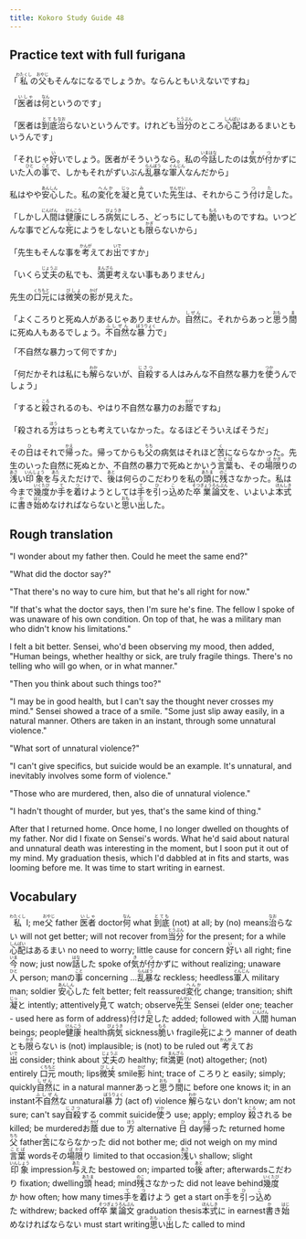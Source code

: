 ```yaml
---
title: Kokoro Study Guide 48
---
```


## Practice text with full furigana

<p>
「<ruby><rb>私</rb><rt>わたくし</rt></ruby>の<ruby><rb>父</rb><rt>おやじ</rt></ruby>もそんなになるでしょうか。ならんともいえないですね」
</p>

<p>
「<ruby><rb>医者</rb><rt>いしゃ</rt></ruby>は<ruby><rb>何</rb><rt>なん</rt></ruby>というのです」
</p>

<p>
「医者は<ruby><rb>到底</rb><rt>とても</rt></ruby><ruby><rb>治</rb><rt>なお</rt></ruby>らないというんです。けれども<ruby><rb>当分</rb><rt>とうぶん</rt></ruby>のところ<ruby><rb>心配</rb><rt>しんぱい</rt></ruby>はあるまいともいうんです」
</p>

<p>
「それじゃ<ruby><rb>好</rb><rt>い</rt></ruby>いでしょう。医者がそういうなら。私の<ruby><rb>今</rb><rt>いま</rt></ruby><ruby><rb>話</rb><rt>はな</rt></ruby>したのは<ruby><rb>気</rb><rt>き</rt></ruby>が<ruby><rb>付</rb><rt>つ</rt></ruby>かずにいた<ruby><rb>人</rb><rt>ひと</rt></ruby>の<ruby><rb>事</rb><rt>こと</rt></ruby>で、しかもそれがずいぶん<ruby><rb>乱暴</rb><rt>らんぼう</rt></ruby>な<ruby><rb>軍人</rb><rt>ぐんじん</rt></ruby>なんだから」
</p>

<p>
私はやや<ruby><rb>安心</rb><rt>あんしん</rt></ruby>した。私の<ruby><rb>変化</rb><rt>へんか</rt></ruby>を<ruby><rb>凝</rb><rt>じっ</rt></ruby>と<ruby><rb>見</rb><rt>み</rt></ruby>ていた<ruby><rb>先生</rb><rt>せんせい</rt></ruby>は、それからこう<ruby><rb>付</rb><rt>つ</rt></ruby>け<ruby><rb>足</rb><rt>た</rt></ruby>した。
</p>

<p>
「しかし<ruby><rb>人間</rb><rt>にんげん</rt></ruby>は<ruby><rb>健康</rb><rt>けんこう</rt></ruby>にしろ<ruby><rb>病気</rb><rt>びょうき</rt></ruby>にしろ、どっちにしても<ruby><rb>脆</rb><rt>もろ</rt></ruby>いものですね。いつどんな事でどんな<ruby><rb>死</rb><rt>し</rt></ruby>にようをしないとも<ruby><rb>限</rb><rt>かぎ</rt></ruby>らないから」
</p>

<p>
「先生もそんな事を<ruby><rb>考</rb><rt>かんが</rt></ruby>えてお<ruby><rb>出</rb><rt>いで</rt></ruby>ですか」
</p>

<p>
「いくら<ruby><rb>丈夫</rb><rt>じょうぶ</rt></ruby>の私でも、<ruby><rb>満更</rb><rt>まんざら</rt></ruby>考えない事もありません」
</p>

<p>
先生の<ruby><rb>口元</rb><rt>くちもと</rt></ruby>には<ruby><rb>微笑</rb><rt>びしょ</rt></ruby>の<ruby><rb>影</rb><rt>かげ</rt></ruby>が見えた。
</p>

<p>
「よくころりと死ぬ人があるじゃありませんか。<ruby><rb>自然</rb><rt>しぜん</rt></ruby>に。それからあっと<ruby><rb>思</rb><rt>おも</rt></ruby>う<ruby><rb>間</rb><rt>ま</rt></ruby>に死ぬ人もあるでしょう。<ruby><rb>不自然</rb><rt>ふしぜん</rt></ruby>な<ruby><rb>暴力</rb><rt>ぼうりょく</rt></ruby>で」
</p>

<p>
「不自然な暴力って何ですか」
</p>

<p>
「何だかそれは私にも<ruby><rb>解</rb><rt>わか</rt></ruby>らないが、<ruby><rb>自殺</rb><rt>じさつ</rt></ruby>する人はみんな不自然な暴力を<ruby><rb>使</rb><rt>つか</rt></ruby>うんでしょう」
</p>

<p>
「すると<ruby><rb>殺</rb><rt>ころ</rt></ruby>されるのも、やはり不自然な暴力のお<ruby><rb>蔭</rb><rt>かげ</rt></ruby>ですね」
</p>

<p>
「殺される<ruby><rb>方</rb><rt>ほう</rt></ruby>はちっとも考えていなかった。なるほどそういえばそうだ」
</p>

<p>
その<ruby><rb>日</rb><rt>ひ</rt></ruby>はそれで<ruby><rb>帰</rb><rt>かえ</rt></ruby>った。帰ってからも<ruby><rb>父</rb><rt>ちち</rt></ruby>の病気はそれほど<ruby><rb>苦</rb><rt>く</rt></ruby>にならなかった。先生のいった自然に死ぬとか、不自然の暴力で死ぬとかいう<ruby><rb>言葉</rb><rt>ことば</rt></ruby>も、その<ruby><rb>場</rb><rt>ば</rt></ruby><ruby><rb>限</rb><rt>かぎ</rt></ruby>りの<ruby><rb>浅</rb><rt>あさ</rt></ruby>い<ruby><rb>印象</rb><rt>いんしょう</rt></ruby>を<ruby><rb>与</rb><rt>あた</rt></ruby>えただけで、<ruby><rb>後</rb><rt>あと</rt></ruby>は何らのこだわりを私の<ruby><rb>頭</rb><rt>あたま</rt></ruby>に<ruby><rb>残</rb><rt>のこ</rt></ruby>さなかった。私は今まで<ruby><rb>幾度</rb><rt>いくたび</rt></ruby>か<ruby><rb>手</rb><rt>て</rt></ruby>を<ruby><rb>着</rb><rt>つ</rt></ruby>けようとしては<ruby><rb>手</rb><rt>て</rt></ruby>を<ruby><rb>引</rb><rt>ひ</rt></ruby>っ<ruby><rb>込</rb><rt>こ</rt></ruby>めた<ruby><rb>卒業</rb><rt>そつぎょう</rt></ruby><ruby><rb>論文</rb><rt>ろんぶん</rt></ruby>を、いよいよ<ruby><rb>本式</rb><rt>ほんしき</rt></ruby>に<ruby><rb>書</rb><rt>か</rt></ruby>き<ruby><rb>始</rb><rt>はじ</rt></ruby>めなければならないと<ruby><rb>思</rb><rt>おも</rt></ruby>い<ruby><rb>出</rb><rt>だ</rt></ruby>した。
</p>


## Rough translation

"I wonder about my father then. Could he meet the same end?"

"What did the doctor say?"

"That there's no way to cure him, but that he's all right for now."

"If that's what the doctor says, then I'm sure he's fine. The fellow I spoke of was unaware of his own condition. On top of that, he was a military man who didn't know his limitations."

I felt a bit better. Sensei, who'd been observing my mood, then added, "Human beings, whether healthy or sick, are truly fragile things. There's no telling who will go when, or in what manner."

"Then you think about such things too?"

"I may be in good health, but I can't say the thought never crosses my mind." Sensei showed a trace of a smile. "Some just slip away easily, in a natural manner. Others are taken in an instant, through some unnatural violence."

"What sort of unnatural violence?"

"I can't give specifics, but suicide would be an example. It's unnatural, and inevitably involves some form of violence."

"Those who are murdered, then, also die of unnatural violence."

"I hadn't thought of murder, but yes, that's the same kind of thing."

After that I returned home. Once home, I no longer dwelled on thoughts of my father. Nor did I fixate on Sensei's words. What he'd said about natural and unnatural death was interesting in the moment, but I soon put it out of my mind. My graduation thesis, which I'd dabbled at in fits and starts, was looming before me. It was time to start writing in earnest.  


## Vocabulary

<p>
<span class="vocabstudy"><ruby><rb>私</rb><rt>わたくし</rt></ruby>&nbsp;I; me</span><span class="vocabstudy"><ruby><rb>父</rb><rt>おやじ</rt></ruby>&nbsp;father</span>
<span class="vocabstudy"><ruby><rb>医者</rb><rt>いしゃ</rt></ruby>&nbsp;doctor</span><span class="vocabstudy"><ruby><rb>何</rb><rt>なん</rt></ruby>&nbsp;what</span>
<span class="vocabstudy"><ruby><rb>到底</rb><rt>とても</rt></ruby>&nbsp;(not) at all; by (no) means</span><span class="vocabstudy"><ruby><rb>治</rb><rt>なお</rt></ruby>らない&nbsp;will not get better; will not recover from</span><span class="vocabstudy"><ruby><rb>当分</rb><rt>とうぶん</rt></ruby>&nbsp;for the present; for a while</span><span class="vocabstudy"><ruby><rb>心配</rb><rt>しんぱい</rt></ruby>はあるまい&nbsp;no need to worry; little cause for concern</span>
<span class="vocabstudy"><ruby><rb>好</rb><rt>い</rt></ruby>い&nbsp;all right; fine</span><span class="vocabstudy"><ruby><rb>今</rb><rt>いま</rt></ruby>&nbsp;now; just now</span><span class="vocabstudy"><ruby><rb>話</rb><rt>はな</rt></ruby>した&nbsp;spoke of</span><span class="vocabstudy"><ruby><rb>気</rb><rt>き</rt></ruby>が<ruby><rb>付</rb><rt>つ</rt></ruby>かずに&nbsp;without realizing; unaware</span><span class="vocabstudy"><ruby><rb>人</rb><rt>ひと</rt></ruby>&nbsp;person; man</span><span class="vocabstudy">の<ruby><rb>事</rb><rt>こと</rt></ruby>&nbsp;concerning ...</span><span class="vocabstudy"><ruby><rb>乱暴</rb><rt>らんぼう</rt></ruby>な&nbsp;reckless; heedless</span><span class="vocabstudy"><ruby><rb>軍人</rb><rt>ぐんじん</rt></ruby>&nbsp;military man; soldier</span>
<span class="vocabstudy"><ruby><rb>安心</rb><rt>あんしん</rt></ruby>した&nbsp;felt better; felt reassured</span><span class="vocabstudy"><ruby><rb>変化</rb><rt>へんか</rt></ruby>&nbsp;change; transition; shift</span><span class="vocabstudy"><ruby><rb>凝</rb><rt>じっ</rt></ruby>と&nbsp;intently; attentively</span><span class="vocabstudy"><ruby><rb>見</rb><rt>み</rt></ruby>て&nbsp;watch; observe</span><span class="vocabstudy"><ruby><rb>先生</rb><rt>せんせい</rt></ruby>&nbsp;Sensei (elder one; teacher - used here as form of address)</span><span class="vocabstudy"><ruby><rb>付</rb><rt>つ</rt></ruby>け<ruby><rb>足</rb><rt>た</rt></ruby>した&nbsp;added; followed with</span>
<span class="vocabstudy"><ruby><rb>人間</rb><rt>にんげん</rt></ruby>&nbsp;human beings; people</span><span class="vocabstudy"><ruby><rb>健康</rb><rt>けんこう</rt></ruby>&nbsp;health</span><span class="vocabstudy"><ruby><rb>病気</rb><rt>びょうき</rt></ruby>&nbsp;sickness</span><span class="vocabstudy"><ruby><rb>脆</rb><rt>もろ</rt></ruby>い&nbsp;fragile</span><span class="vocabstudy"><ruby><rb>死</rb><rt>し</rt></ruby>によう&nbsp;manner of death</span><span class="vocabstudy">とも<ruby><rb>限</rb><rt>かぎ</rt></ruby>らない&nbsp;is (not) implausible; is (not) to be ruled out</span>
<span class="vocabstudy"><ruby><rb>考</rb><rt>かんが</rt></ruby>えてお<ruby><rb>出</rb><rt>いで</rt></ruby>&nbsp;consider; think about</span>
<span class="vocabstudy"><ruby><rb>丈夫</rb><rt>じょうぶ</rt></ruby>の&nbsp;healthy; fit</span><span class="vocabstudy"><ruby><rb>満更</rb><rt>まんざら</rt></ruby>&nbsp;(not) altogether; (not) entirely</span>
<span class="vocabstudy"><ruby><rb>口元</rb><rt>くちもと</rt></ruby>&nbsp;mouth; lips</span><span class="vocabstudy"><ruby><rb>微笑</rb><rt>びしょ</rt></ruby>&nbsp;smile</span><span class="vocabstudy"><ruby><rb>影</rb><rt>かげ</rt></ruby>&nbsp;hint; trace of</span>
<span class="vocabstudy">ころりと&nbsp;easily; simply; quickly</span><span class="vocabstudy"><ruby><rb>自然</rb><rt>しぜん</rt></ruby>に&nbsp;in a natural manner</span><span class="vocabstudy">あっと<ruby><rb>思</rb><rt>おも</rt></ruby>う<ruby><rb>間</rb><rt>ま</rt></ruby>に&nbsp;before one knows it; in an instant</span><span class="vocabstudy"><ruby><rb>不自然</rb><rt>ふしぜん</rt></ruby>な&nbsp;unnatural</span><span class="vocabstudy"><ruby><rb>暴力</rb><rt>ぼうりょく</rt></ruby>&nbsp;(act of) violence</span>
<span class="vocabstudy"><ruby><rb>解</rb><rt>わか</rt></ruby>らない&nbsp;don't know; am not sure; can't say</span><span class="vocabstudy"><ruby><rb>自殺</rb><rt>じさつ</rt></ruby>する&nbsp;commit suicide</span><span class="vocabstudy"><ruby><rb>使</rb><rt>つか</rt></ruby>う&nbsp;use; apply; employ</span>
<span class="vocabstudy"><ruby><rb>殺</rb><rt>ころ</rt></ruby>される&nbsp;be killed; be murdered</span><span class="vocabstudy">お<ruby><rb>蔭</rb><rt>かげ</rt></ruby>&nbsp;due to</span>
<span class="vocabstudy"><ruby><rb>方</rb><rt>ほう</rt></ruby>&nbsp;alternative</span>
<span class="vocabstudy"><ruby><rb>日</rb><rt>ひ</rt></ruby>&nbsp;day</span><span class="vocabstudy"><ruby><rb>帰</rb><rt>かえ</rt></ruby>った&nbsp;returned home</span><span class="vocabstudy"><ruby><rb>父</rb><rt>ちち</rt></ruby>&nbsp;father</span><span class="vocabstudy"><ruby><rb>苦</rb><rt>く</rt></ruby>にならなかった&nbsp;did not bother me; did not weigh on my mind</span><span class="vocabstudy"><ruby><rb>言葉</rb><rt>ことば</rt></ruby>&nbsp;words</span><span class="vocabstudy">その<ruby><rb>場</rb><rt>ば</rt></ruby><ruby><rb>限</rb><rt>かぎ</rt></ruby>り&nbsp;limited to that occasion</span><span class="vocabstudy"><ruby><rb>浅</rb><rt>あさ</rt></ruby>い&nbsp;shallow; slight</span><span class="vocabstudy"><ruby><rb>印象</rb><rt>いんしょう</rt></ruby>&nbsp;impression</span><span class="vocabstudy"><ruby><rb>与</rb><rt>あた</rt></ruby>えた&nbsp;bestowed on; imparted to</span><span class="vocabstudy"><ruby><rb>後</rb><rt>あと</rt></ruby>&nbsp;after; afterwards</span><span class="vocabstudy">こだわり&nbsp;fixation; dwelling</span><span class="vocabstudy"><ruby><rb>頭</rb><rt>あたま</rt></ruby>&nbsp;head; mind</span><span class="vocabstudy"><ruby><rb>残</rb><rt>のこ</rt></ruby>さなかった&nbsp;did not leave behind</span><span class="vocabstudy"><ruby><rb>幾度</rb><rt>いくたび</rt></ruby>か&nbsp;how often; how many times</span><span class="vocabstudy"><ruby><rb>手</rb><rt>て</rt></ruby>を<ruby><rb>着</rb><rt>つ</rt></ruby>けよう&nbsp;get a start on</span><span class="vocabstudy"><ruby><rb>手</rb><rt>て</rt></ruby>を<ruby><rb>引</rb><rt>ひ</rt></ruby>っ<ruby><rb>込</rb><rt>こ</rt></ruby>めた&nbsp;withdrew; backed off</span><span class="vocabstudy"><ruby><rb>卒業</rb><rt>そつぎょう</rt></ruby><ruby><rb>論文</rb><rt>ろんぶん</rt></ruby>&nbsp;graduation thesis</span><span class="vocabstudy"><ruby><rb>本式</rb><rt>ほんしき</rt></ruby>に&nbsp;in earnest</span><span class="vocabstudy"><ruby><rb>書</rb><rt>か</rt></ruby>き<ruby><rb>始</rb><rt>はじ</rt></ruby>めなければならない&nbsp;must start writing</span><span class="vocabstudy"><ruby><rb>思</rb><rt>おも</rt></ruby>い<ruby><rb>出</rb><rt>だ</rt></ruby>した&nbsp;called to mind</span>
</p>
